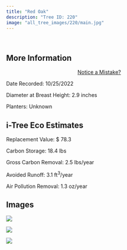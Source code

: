 ```yaml
---
title: "Red Oak"
description: "Tree ID: 220"
image: "all_tree_images/220/main.jpg"
---
```


<br>

## **More Information**
::: column-margin
<center><a class="button" href="https://forms.gle/W6f5nwYxrM33hF4f7">Notice a Mistake?</a></center>
:::


Date Recorded:  10/25/2022

Diameter at Breast Height:  2.9  inches

Planters:  Unknown

## **i-Tree Eco Estimates**


 Replacement Value: $ 78.3

 Carbon Storage:  18.4  lbs

 Gross Carbon Removal:  2.5  lbs/year

 Avoided Runoff:  3.1  ft<sup>3</sup>/year

 Air Pollution Removal:  1.3  oz/year

## **Images**


 ![](all_tree_images/220/IMG_7164.jpg)

 ![](all_tree_images/220/IMG_7166.jpg)

 ![](all_tree_images/220/main.jpg)
